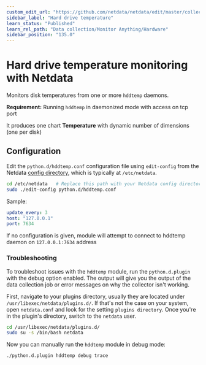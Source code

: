 ```yaml
---
custom_edit_url: "https://github.com/netdata/netdata/edit/master/collectors/python.d.plugin/hddtemp/README.md"
sidebar_label: "Hard drive temperature"
learn_status: "Published"
learn_rel_path: "Data collection/Monitor Anything/Hardware"
sidebar_position: "135.0"
---
```



# Hard drive temperature monitoring with Netdata

Monitors disk temperatures from one or more `hddtemp` daemons.

**Requirement:**
Running `hddtemp` in daemonized mode with access on tcp port

It produces one chart **Temperature** with dynamic number of dimensions (one per disk)

## Configuration

Edit the `python.d/hddtemp.conf` configuration file using `edit-config` from the Netdata [config
directory](/docs/getting-started/manage-and-configure/configuration), which is typically at `/etc/netdata`.

```bash
cd /etc/netdata   # Replace this path with your Netdata config directory, if different
sudo ./edit-config python.d/hddtemp.conf
```

Sample:

```yaml
update_every: 3
host: "127.0.0.1"
port: 7634
```

If no configuration is given, module will attempt to connect to hddtemp daemon on `127.0.0.1:7634` address




### Troubleshooting

To troubleshoot issues with the `hddtemp` module, run the `python.d.plugin` with the debug option enabled. The 
output will give you the output of the data collection job or error messages on why the collector isn't working.

First, navigate to your plugins directory, usually they are located under `/usr/libexec/netdata/plugins.d/`. If that's 
not the case on your system, open `netdata.conf` and look for the setting `plugins directory`. Once you're in the 
plugin's directory, switch to the `netdata` user.

```bash
cd /usr/libexec/netdata/plugins.d/
sudo su -s /bin/bash netdata
```

Now you can manually run the `hddtemp` module in debug mode:

```bash
./python.d.plugin hddtemp debug trace
```

